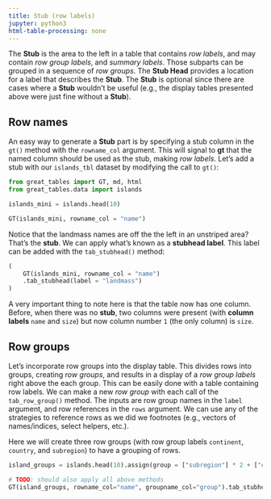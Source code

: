 ```yaml
---
title: Stub (row labels)
jupyter: python3
html-table-processing: none
---
```


The **Stub** is the area to the left in a table that contains *row labels*, and may contain *row group labels*, and *summary labels*. Those subparts can be grouped in a sequence of *row groups*. The **Stub Head** provides a location for a label that describes the **Stub**. The **Stub** is optional since there are cases where a **Stub** wouldn't be useful (e.g., the display tables presented above were just fine without a **Stub**).

## Row names

An easy way to generate a **Stub** part is by specifying a stub column in the `gt()` method with the `rowname_col` argument. This will signal to **gt** that the named column should be used as the stub, making *row labels*. Let's add a stub with our `islands_tbl` dataset by modifying the call to `gt()`:


```python
from great_tables import GT, md, html
from great_tables.data import islands

islands_mini = islands.head(10)

GT(islands_mini, rowname_col = "name")
```

Notice that the landmass names are off the the left in an unstriped area? That's the **stub**. We can apply what's known as a **stubhead label**. This label can be added with the `tab_stubhead()` method:


```python
(
    GT(islands_mini, rowname_col = "name")
    .tab_stubhead(label = "landmass")
)
```

A very important thing to note here is that the table now has one column. Before, when there was no **stub**, two columns were present (with **column labels** `name` and `size`) but now column number `1` (the only column) is `size`.

## Row groups

Let's incorporate row groups into the display table. This divides rows into groups, creating *row groups*, and results in a display of a *row group labels* right above the each group. This can be easily done with a table containing row labels. We can make a new *row group* with each call of the `tab_row_group()` method. The inputs are row group names in the `label` argument, and row references in the `rows` argument. We can use any of the strategies to reference rows as we did we footnotes (e.g., vectors of names/indices, select helpers, etc.).

Here we will create three row groups (with row group labels `continent`, `country`, and `subregion`) to have a grouping of rows.


```python
island_groups = islands.head(10).assign(group = ["subregion"] * 2 + ["country"] * 2 + ["continent"] * 6)

# TODO: should also apply all above methods
GT(island_groups, rowname_col="name", groupname_col="group").tab_stubhead(label="landmass")
```
